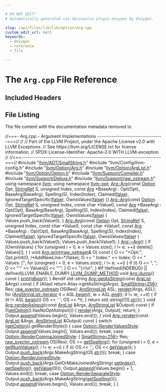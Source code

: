 ```yaml
---

# DO NOT EDIT!
# Automatically generated via docusaurus-plugin-doxygen by Doxygen.

slug: /api/files/lib/lib/option/arg-cpp
custom_edit_url: null
keywords:
  - doxygen
  - reference
  - file

---
```





# The `Arg.cpp` File Reference

<DoxygenPage pluginConfig={pluginConfig}>



## Included Headers

<IncludesList>
<IncludesListItem
  filePath="llvm/ADT/SmallString.h"
  permalink="/docs/api/files/include/include/llvm/include/llvm/adt/smallstring-h"
  isLocal="true" />
<IncludesListItem
  filePath="llvm/Config/llvm-config.h"
  permalink=""
  isLocal="true" />
<IncludesListItem
  filePath="llvm/Option/Arg.h"
  permalink="/docs/api/files/include/include/llvm/include/llvm/option/arg-h"
  isLocal="true" />
<IncludesListItem
  filePath="llvm/Option/ArgList.h"
  permalink="/docs/api/files/include/include/llvm/include/llvm/option/arglist-h"
  isLocal="true" />
<IncludesListItem
  filePath="llvm/Option/Option.h"
  permalink="/docs/api/files/include/include/llvm/include/llvm/option/option-h"
  isLocal="true" />
<IncludesListItem
  filePath="llvm/Support/Compiler.h"
  permalink="/docs/api/files/include/include/llvm/include/llvm/support/compiler-h"
  isLocal="true" />
<IncludesListItem
  filePath="llvm/Support/Debug.h"
  permalink="/docs/api/files/include/include/llvm/include/llvm/support/debug-h"
  isLocal="true" />
<IncludesListItem
  filePath="llvm/Support/raw_ostream.h"
  permalink="/docs/api/files/include/include/llvm/include/llvm/support/raw-ostream-h"
  isLocal="true" />
</IncludesList>


## File Listing

The file content with the documentation metadata removed is:

<ProgramListing>

<Link id="l00001" /><CodeLine lineNumber="1"><Highlight kind="comment">//===- Arg.cpp - Argument Implementations ---------------------------------===//</Highlight><Highlight kind="normal"></Highlight></CodeLine>
<Link id="l00002" /><CodeLine lineNumber="2"><Highlight kind="normal"></Highlight><Highlight kind="comment">//</Highlight><Highlight kind="normal"></Highlight></CodeLine>
<Link id="l00003" /><CodeLine lineNumber="3"><Highlight kind="normal"></Highlight><Highlight kind="comment">// Part of the LLVM Project, under the Apache License v2.0 with LLVM Exceptions.</Highlight><Highlight kind="normal"></Highlight></CodeLine>
<Link id="l00004" /><CodeLine lineNumber="4"><Highlight kind="normal"></Highlight><Highlight kind="comment">// See https://llvm.org/LICENSE.txt for license information.</Highlight><Highlight kind="normal"></Highlight></CodeLine>
<Link id="l00005" /><CodeLine lineNumber="5"><Highlight kind="normal"></Highlight><Highlight kind="comment">// SPDX-License-Identifier: Apache-2.0 WITH LLVM-exception</Highlight><Highlight kind="normal"></Highlight></CodeLine>
<Link id="l00006" /><CodeLine lineNumber="6"><Highlight kind="normal"></Highlight><Highlight kind="comment">//</Highlight><Highlight kind="normal"></Highlight></CodeLine>
<Link id="l00007" /><CodeLine lineNumber="7"><Highlight kind="normal"></Highlight><Highlight kind="comment">//===----------------------------------------------------------------------===//</Highlight><Highlight kind="normal"></Highlight></CodeLine>
<Link id="l00008" /><CodeLine lineNumber="8"><Highlight kind="normal"></Highlight></CodeLine>
<Link id="l00009" /><CodeLine lineNumber="9"><Highlight kind="normal"></Highlight><Highlight kind="preprocessor">#include &quot;<a href="/docs/api/files/include/include/llvm/include/llvm/adt/smallstring-h">llvm/ADT/SmallString.h</a>&quot;</Highlight><Highlight kind="normal"></Highlight></CodeLine>
<Link id="l00010" /><CodeLine lineNumber="10"><Highlight kind="normal"></Highlight><Highlight kind="preprocessor">#include &quot;llvm/Config/llvm-config.h&quot;</Highlight><Highlight kind="normal"></Highlight></CodeLine>
<Link id="l00011" /><CodeLine lineNumber="11"><Highlight kind="normal"></Highlight><Highlight kind="preprocessor">#include &quot;<a href="/docs/api/files/include/include/llvm/include/llvm/option/arg-h">llvm/Option/Arg.h</a>&quot;</Highlight><Highlight kind="normal"></Highlight></CodeLine>
<Link id="l00012" /><CodeLine lineNumber="12"><Highlight kind="normal"></Highlight><Highlight kind="preprocessor">#include &quot;<a href="/docs/api/files/include/include/llvm/include/llvm/option/arglist-h">llvm/Option/ArgList.h</a>&quot;</Highlight><Highlight kind="normal"></Highlight></CodeLine>
<Link id="l00013" /><CodeLine lineNumber="13"><Highlight kind="normal"></Highlight><Highlight kind="preprocessor">#include &quot;<a href="/docs/api/files/include/include/llvm/include/llvm/option/option-h">llvm/Option/Option.h</a>&quot;</Highlight><Highlight kind="normal"></Highlight></CodeLine>
<Link id="l00014" /><CodeLine lineNumber="14"><Highlight kind="normal"></Highlight><Highlight kind="preprocessor">#include &quot;<a href="/docs/api/files/include/include/llvm/include/llvm/support/compiler-h">llvm/Support/Compiler.h</a>&quot;</Highlight><Highlight kind="normal"></Highlight></CodeLine>
<Link id="l00015" /><CodeLine lineNumber="15"><Highlight kind="normal"></Highlight><Highlight kind="preprocessor">#include &quot;<a href="/docs/api/files/include/include/llvm/include/llvm/support/debug-h">llvm/Support/Debug.h</a>&quot;</Highlight><Highlight kind="normal"></Highlight></CodeLine>
<Link id="l00016" /><CodeLine lineNumber="16"><Highlight kind="normal"></Highlight><Highlight kind="preprocessor">#include &quot;<a href="/docs/api/files/include/include/llvm/include/llvm/support/raw-ostream-h">llvm/Support/raw&#95;ostream.h</a>&quot;</Highlight><Highlight kind="normal"></Highlight></CodeLine>
<Link id="l00017" /><CodeLine lineNumber="17"><Highlight kind="normal"></Highlight></CodeLine>
<Link id="l00018" /><CodeLine lineNumber="18"><Highlight kind="normal"></Highlight><Highlight kind="keyword">using namespace </Highlight><Highlight kind="normal"><a href="/docs/api/namespaces/llvm">llvm</a>;</Highlight></CodeLine>
<Link id="l00019" /><CodeLine lineNumber="19"><Highlight kind="normal"></Highlight><Highlight kind="keyword">using namespace </Highlight><Highlight kind="normal"><a href="/docs/api/namespaces/llvm/opt">llvm::opt</a>;</Highlight></CodeLine>
<Link id="l00020" /><CodeLine lineNumber="20"><Highlight kind="normal"></Highlight></CodeLine>
<Link id="l00021" /><CodeLine lineNumber="21" lineLink="/docs/api/classes/llvm/opt/arg/#a5b0d66db2f3d222a19a243a3c2ede670"><Highlight kind="normal"><a href="/docs/api/classes/llvm/opt/arg/#a5b0d66db2f3d222a19a243a3c2ede670">Arg::Arg</a>(</Highlight><Highlight kind="keyword">const</Highlight><Highlight kind="normal"> <a href="/docs/api/classes/llvm/opt/option">Option</a> Opt, <a href="/docs/api/classes/llvm/stringref">StringRef</a> S, </Highlight><Highlight kind="keywordtype">unsigned</Highlight><Highlight kind="normal"> Index, </Highlight><Highlight kind="keyword">const</Highlight><Highlight kind="normal"> <a href="/docs/api/classes/llvm/opt/arg/#a5b0d66db2f3d222a19a243a3c2ede670">Arg</a> &#42;BaseArg)</Highlight></CodeLine>
<Link id="l00022" /><CodeLine lineNumber="22"><Highlight kind="normal">    : Opt(Opt), BaseArg(BaseArg), Spelling(S), Index(Index), Claimed(<a href="/docs/api/namespaces/false">false</a>),</Highlight></CodeLine>
<Link id="l00023" /><CodeLine lineNumber="23"><Highlight kind="normal">      IgnoredTargetSpecific(<a href="/docs/api/namespaces/false">false</a>), OwnsValues(<a href="/docs/api/namespaces/false">false</a>) &#123;&#125;</Highlight></CodeLine>
<Link id="l00024" /><CodeLine lineNumber="24"><Highlight kind="normal"></Highlight></CodeLine>
<Link id="l00025" /><CodeLine lineNumber="25" lineLink="/docs/api/classes/llvm/opt/arg/#a4e401accaa77741c3634023d1b2c1479"><Highlight kind="normal"><a href="/docs/api/classes/llvm/opt/arg/#a5b0d66db2f3d222a19a243a3c2ede670">Arg::Arg</a>(</Highlight><Highlight kind="keyword">const</Highlight><Highlight kind="normal"> <a href="/docs/api/classes/llvm/opt/option">Option</a> Opt, <a href="/docs/api/classes/llvm/stringref">StringRef</a> S, </Highlight><Highlight kind="keywordtype">unsigned</Highlight><Highlight kind="normal"> Index, </Highlight><Highlight kind="keyword">const</Highlight><Highlight kind="normal"> </Highlight><Highlight kind="keywordtype">char</Highlight><Highlight kind="normal"> &#42;Value0,</Highlight></CodeLine>
<Link id="l00026" /><CodeLine lineNumber="26"><Highlight kind="normal">         </Highlight><Highlight kind="keyword">const</Highlight><Highlight kind="normal"> <a href="/docs/api/classes/llvm/opt/arg/#a5b0d66db2f3d222a19a243a3c2ede670">Arg</a> &#42;BaseArg)</Highlight></CodeLine>
<Link id="l00027" /><CodeLine lineNumber="27"><Highlight kind="normal">    : Opt(Opt), BaseArg(BaseArg), Spelling(S), Index(Index), Claimed(<a href="/docs/api/namespaces/false">false</a>),</Highlight></CodeLine>
<Link id="l00028" /><CodeLine lineNumber="28"><Highlight kind="normal">      IgnoredTargetSpecific(<a href="/docs/api/namespaces/false">false</a>), OwnsValues(<a href="/docs/api/namespaces/false">false</a>) &#123;</Highlight></CodeLine>
<Link id="l00029" /><CodeLine lineNumber="29"><Highlight kind="normal">  Values.push&#95;back(Value0);</Highlight></CodeLine>
<Link id="l00030" /><CodeLine lineNumber="30"><Highlight kind="normal">&#125;</Highlight></CodeLine>
<Link id="l00031" /><CodeLine lineNumber="31"><Highlight kind="normal"></Highlight></CodeLine>
<Link id="l00032" /><CodeLine lineNumber="32" lineLink="/docs/api/classes/llvm/opt/arg/#ab5e3cde2f5fe51aaf1f49835db7ede68"><Highlight kind="normal"><a href="/docs/api/classes/llvm/opt/arg/#a5b0d66db2f3d222a19a243a3c2ede670">Arg::Arg</a>(</Highlight><Highlight kind="keyword">const</Highlight><Highlight kind="normal"> <a href="/docs/api/classes/llvm/opt/option">Option</a> Opt, <a href="/docs/api/classes/llvm/stringref">StringRef</a> S, </Highlight><Highlight kind="keywordtype">unsigned</Highlight><Highlight kind="normal"> Index, </Highlight><Highlight kind="keyword">const</Highlight><Highlight kind="normal"> </Highlight><Highlight kind="keywordtype">char</Highlight><Highlight kind="normal"> &#42;Value0,</Highlight></CodeLine>
<Link id="l00033" /><CodeLine lineNumber="33"><Highlight kind="normal">         </Highlight><Highlight kind="keyword">const</Highlight><Highlight kind="normal"> </Highlight><Highlight kind="keywordtype">char</Highlight><Highlight kind="normal"> &#42;Value1, </Highlight><Highlight kind="keyword">const</Highlight><Highlight kind="normal"> <a href="/docs/api/classes/llvm/opt/arg/#a5b0d66db2f3d222a19a243a3c2ede670">Arg</a> &#42;BaseArg)</Highlight></CodeLine>
<Link id="l00034" /><CodeLine lineNumber="34"><Highlight kind="normal">    : Opt(Opt), BaseArg(BaseArg), Spelling(S), Index(Index), Claimed(<a href="/docs/api/namespaces/false">false</a>),</Highlight></CodeLine>
<Link id="l00035" /><CodeLine lineNumber="35"><Highlight kind="normal">      IgnoredTargetSpecific(<a href="/docs/api/namespaces/false">false</a>), OwnsValues(<a href="/docs/api/namespaces/false">false</a>) &#123;</Highlight></CodeLine>
<Link id="l00036" /><CodeLine lineNumber="36"><Highlight kind="normal">  Values.push&#95;back(Value0);</Highlight></CodeLine>
<Link id="l00037" /><CodeLine lineNumber="37"><Highlight kind="normal">  Values.push&#95;back(Value1);</Highlight></CodeLine>
<Link id="l00038" /><CodeLine lineNumber="38"><Highlight kind="normal">&#125;</Highlight></CodeLine>
<Link id="l00039" /><CodeLine lineNumber="39"><Highlight kind="normal"></Highlight></CodeLine>
<Link id="l00040" /><CodeLine lineNumber="40" lineLink="/docs/api/classes/llvm/opt/arg/#ac134760e8dc2be78ae5fc7b13d5fc05c"><Highlight kind="normal"><a href="/docs/api/classes/llvm/opt/arg/#ac134760e8dc2be78ae5fc7b13d5fc05c">Arg::~Arg</a>() &#123;</Highlight></CodeLine>
<Link id="l00041" /><CodeLine lineNumber="41"><Highlight kind="normal">  </Highlight><Highlight kind="keywordflow">if</Highlight><Highlight kind="normal"> (OwnsValues) &#123;</Highlight></CodeLine>
<Link id="l00042" /><CodeLine lineNumber="42"><Highlight kind="normal">    </Highlight><Highlight kind="keywordflow">for</Highlight><Highlight kind="normal"> (</Highlight><Highlight kind="keywordtype">unsigned</Highlight><Highlight kind="normal"> i = 0, e = Values.size(); i != e; ++i)</Highlight></CodeLine>
<Link id="l00043" /><CodeLine lineNumber="43"><Highlight kind="normal">      </Highlight><Highlight kind="keyword">delete</Highlight><Highlight kind="normal">&#91;&#93; Values&#91;i&#93;;</Highlight></CodeLine>
<Link id="l00044" /><CodeLine lineNumber="44"><Highlight kind="normal">  &#125;</Highlight></CodeLine>
<Link id="l00045" /><CodeLine lineNumber="45"><Highlight kind="normal">&#125;</Highlight></CodeLine>
<Link id="l00046" /><CodeLine lineNumber="46"><Highlight kind="normal"></Highlight></CodeLine>
<Link id="l00047" /><CodeLine lineNumber="47" lineLink="/docs/api/classes/llvm/opt/arg/#a464b1d11aaca4d524f715c9b2e15de78"><Highlight kind="normal"></Highlight><Highlight kind="keywordtype">void</Highlight><Highlight kind="normal"> <a href="/docs/api/classes/llvm/opt/arg/#a464b1d11aaca4d524f715c9b2e15de78">Arg::print</a>(<a href="/docs/api/classes/llvm/raw-ostream">raw&#95;ostream</a>&amp; O)</Highlight><Highlight kind="keyword"> const </Highlight><Highlight kind="normal">&#123;</Highlight></CodeLine>
<Link id="l00048" /><CodeLine lineNumber="48"><Highlight kind="normal">  O &lt;&lt; </Highlight><Highlight kind="stringliteral">&quot;&lt;Opt:&quot;</Highlight><Highlight kind="normal">;</Highlight></CodeLine>
<Link id="l00049" /><CodeLine lineNumber="49"><Highlight kind="normal">  Opt.print(O, </Highlight><Highlight kind="comment">/&#42;AddNewLine=&#42;/</Highlight><Highlight kind="keyword">false</Highlight><Highlight kind="normal">);</Highlight></CodeLine>
<Link id="l00050" /><CodeLine lineNumber="50"><Highlight kind="normal"></Highlight></CodeLine>
<Link id="l00051" /><CodeLine lineNumber="51"><Highlight kind="normal">  O &lt;&lt; </Highlight><Highlight kind="stringliteral">&quot; Index:&quot;</Highlight><Highlight kind="normal"> &lt;&lt; Index;</Highlight></CodeLine>
<Link id="l00052" /><CodeLine lineNumber="52"><Highlight kind="normal"></Highlight></CodeLine>
<Link id="l00053" /><CodeLine lineNumber="53"><Highlight kind="normal">  O &lt;&lt; </Highlight><Highlight kind="stringliteral">&quot; Values: &#91;&quot;</Highlight><Highlight kind="normal">;</Highlight></CodeLine>
<Link id="l00054" /><CodeLine lineNumber="54"><Highlight kind="normal">  </Highlight><Highlight kind="keywordflow">for</Highlight><Highlight kind="normal"> (</Highlight><Highlight kind="keywordtype">unsigned</Highlight><Highlight kind="normal"> i = 0, e = Values.size(); i != e; ++i) &#123;</Highlight></CodeLine>
<Link id="l00055" /><CodeLine lineNumber="55"><Highlight kind="normal">    </Highlight><Highlight kind="keywordflow">if</Highlight><Highlight kind="normal"> (i) O &lt;&lt; </Highlight><Highlight kind="stringliteral">&quot;, &quot;</Highlight><Highlight kind="normal">;</Highlight></CodeLine>
<Link id="l00056" /><CodeLine lineNumber="56"><Highlight kind="normal">    O &lt;&lt; </Highlight><Highlight kind="stringliteral">&quot;&#39;&quot;</Highlight><Highlight kind="normal"> &lt;&lt; Values&#91;i&#93; &lt;&lt; </Highlight><Highlight kind="stringliteral">&quot;&#39;&quot;</Highlight><Highlight kind="normal">;</Highlight></CodeLine>
<Link id="l00057" /><CodeLine lineNumber="57"><Highlight kind="normal">  &#125;</Highlight></CodeLine>
<Link id="l00058" /><CodeLine lineNumber="58"><Highlight kind="normal"></Highlight></CodeLine>
<Link id="l00059" /><CodeLine lineNumber="59"><Highlight kind="normal">  O &lt;&lt; </Highlight><Highlight kind="stringliteral">&quot;&#93;&gt;\\n&quot;</Highlight><Highlight kind="normal">;</Highlight></CodeLine>
<Link id="l00060" /><CodeLine lineNumber="60"><Highlight kind="normal">&#125;</Highlight></CodeLine>
<Link id="l00061" /><CodeLine lineNumber="61"><Highlight kind="normal"></Highlight></CodeLine>
<Link id="l00062" /><CodeLine lineNumber="62"><Highlight kind="normal"></Highlight><Highlight kind="preprocessor">#if !defined(NDEBUG) || defined(LLVM&#95;ENABLE&#95;DUMP)</Highlight><Highlight kind="normal"></Highlight></CodeLine>
<Link id="l00063" /><CodeLine lineNumber="63" lineLink="/docs/api/classes/llvm/opt/arg/#aa7d9157a59af2af0d91f5173526d642a"><Highlight kind="normal"><a href="/docs/api/files/include/include/llvm/include/llvm/support/compiler-h/#aa863693eef567397d9c292da5bf22d34">LLVM&#95;DUMP&#95;METHOD</a> </Highlight><Highlight kind="keywordtype">void</Highlight><Highlight kind="normal"> <a href="/docs/api/classes/llvm/opt/arg/#aa7d9157a59af2af0d91f5173526d642a">Arg::dump</a>()</Highlight><Highlight kind="keyword"> const </Highlight><Highlight kind="normal">&#123; <a href="/docs/api/classes/llvm/opt/arg/#a464b1d11aaca4d524f715c9b2e15de78">print</a>(<a href="/docs/api/namespaces/llvm/#a7c46c742c31be54870e2038048e6b391">dbgs</a>()); &#125;</Highlight></CodeLine>
<Link id="l00064" /><CodeLine lineNumber="64"><Highlight kind="normal"></Highlight><Highlight kind="preprocessor">#endif</Highlight><Highlight kind="normal"></Highlight></CodeLine>
<Link id="l00065" /><CodeLine lineNumber="65"><Highlight kind="normal"></Highlight></CodeLine>
<Link id="l00066" /><CodeLine lineNumber="66" lineLink="/docs/api/classes/llvm/opt/arg/#a63bdece47c81d3a6e63de19cb824b788"><Highlight kind="normal">std::string <a href="/docs/api/classes/llvm/opt/arg/#a63bdece47c81d3a6e63de19cb824b788">Arg::getAsString</a>(</Highlight><Highlight kind="keyword">const</Highlight><Highlight kind="normal"> <a href="/docs/api/classes/llvm/opt/arglist">ArgList</a> &amp;Args)</Highlight><Highlight kind="keyword"> const </Highlight><Highlight kind="normal">&#123;</Highlight></CodeLine>
<Link id="l00067" /><CodeLine lineNumber="67"><Highlight kind="normal">  </Highlight><Highlight kind="keywordflow">if</Highlight><Highlight kind="normal"> (Alias)</Highlight></CodeLine>
<Link id="l00068" /><CodeLine lineNumber="68"><Highlight kind="normal">    </Highlight><Highlight kind="keywordflow">return</Highlight><Highlight kind="normal"> Alias-&gt;getAsString(Args);</Highlight></CodeLine>
<Link id="l00069" /><CodeLine lineNumber="69"><Highlight kind="normal"></Highlight></CodeLine>
<Link id="l00070" /><CodeLine lineNumber="70"><Highlight kind="normal">  <a href="/docs/api/classes/llvm/smallstring">SmallString&lt;256&gt;</a> Res;</Highlight></CodeLine>
<Link id="l00071" /><CodeLine lineNumber="71"><Highlight kind="normal">  <a href="/docs/api/classes/llvm/raw-svector-ostream">raw&#95;svector&#95;ostream</a> OS(Res);</Highlight></CodeLine>
<Link id="l00072" /><CodeLine lineNumber="72"><Highlight kind="normal"></Highlight></CodeLine>
<Link id="l00073" /><CodeLine lineNumber="73"><Highlight kind="normal">  <a href="/docs/api/namespaces/llvm/opt/#a2ceb2416aeccdb4b087e29abc8c6b52f">ArgStringList</a> ASL;</Highlight></CodeLine>
<Link id="l00074" /><CodeLine lineNumber="74"><Highlight kind="normal">  <a href="/docs/api/classes/llvm/opt/arg/#a05377ec092a5d076c82dd3285317e6fa">render</a>(Args, ASL);</Highlight></CodeLine>
<Link id="l00075" /><CodeLine lineNumber="75"><Highlight kind="normal">  </Highlight><Highlight kind="keywordflow">for</Highlight><Highlight kind="normal"> (<a href="/docs/api/classes/llvm/smallvectorimpl/#ac5b936169badf0b703567eb960278648">ArgStringList::iterator</a></Highlight></CodeLine>
<Link id="l00076" /><CodeLine lineNumber="76"><Highlight kind="normal">         it = ASL.<a href="/docs/api/classes/llvm/smallvectortemplatecommon/#a8a045d250952c0867382a9840ee18fdf">begin</a>(), ie = ASL.<a href="/docs/api/classes/llvm/smallvectortemplatecommon/#a075e34e98605d0e7c289763a104869ac">end</a>(); it != ie; ++it) &#123;</Highlight></CodeLine>
<Link id="l00077" /><CodeLine lineNumber="77"><Highlight kind="normal">    </Highlight><Highlight kind="keywordflow">if</Highlight><Highlight kind="normal"> (it != ASL.<a href="/docs/api/classes/llvm/smallvectortemplatecommon/#a8a045d250952c0867382a9840ee18fdf">begin</a>())</Highlight></CodeLine>
<Link id="l00078" /><CodeLine lineNumber="78"><Highlight kind="normal">      OS &lt;&lt; </Highlight><Highlight kind="charliteral">&#39; &#39;</Highlight><Highlight kind="normal">;</Highlight></CodeLine>
<Link id="l00079" /><CodeLine lineNumber="79"><Highlight kind="normal">    OS &lt;&lt; &#42;it;</Highlight></CodeLine>
<Link id="l00080" /><CodeLine lineNumber="80"><Highlight kind="normal">  &#125;</Highlight></CodeLine>
<Link id="l00081" /><CodeLine lineNumber="81"><Highlight kind="normal"></Highlight></CodeLine>
<Link id="l00082" /><CodeLine lineNumber="82"><Highlight kind="normal">  </Highlight><Highlight kind="keywordflow">return</Highlight><Highlight kind="normal"> std::string(OS.<a href="/docs/api/classes/llvm/raw-svector-ostream/#a9c2cac84e46d3e744aeca03dd3d557d1">str</a>());</Highlight></CodeLine>
<Link id="l00083" /><CodeLine lineNumber="83"><Highlight kind="normal">&#125;</Highlight></CodeLine>
<Link id="l00084" /><CodeLine lineNumber="84"><Highlight kind="normal"></Highlight></CodeLine>
<Link id="l00085" /><CodeLine lineNumber="85" lineLink="/docs/api/classes/llvm/opt/arg/#a488519e74a0b6299d29bc459588a0329"><Highlight kind="normal"></Highlight><Highlight kind="keywordtype">void</Highlight><Highlight kind="normal"> <a href="/docs/api/classes/llvm/opt/arg/#a488519e74a0b6299d29bc459588a0329">Arg::renderAsInput</a>(</Highlight><Highlight kind="keyword">const</Highlight><Highlight kind="normal"> <a href="/docs/api/classes/llvm/opt/arglist">ArgList</a> &amp;Args, <a href="/docs/api/namespaces/llvm/opt/#a2ceb2416aeccdb4b087e29abc8c6b52f">ArgStringList</a> &amp;Output)</Highlight><Highlight kind="keyword"> const </Highlight><Highlight kind="normal">&#123;</Highlight></CodeLine>
<Link id="l00086" /><CodeLine lineNumber="86"><Highlight kind="normal">  </Highlight><Highlight kind="keywordflow">if</Highlight><Highlight kind="normal"> (!<a href="/docs/api/classes/llvm/opt/arg/#a666ec80cc708a588992a87278c4e1f74">getOption</a>().hasNoOptAsInput()) &#123;</Highlight></CodeLine>
<Link id="l00087" /><CodeLine lineNumber="87"><Highlight kind="normal">    <a href="/docs/api/classes/llvm/opt/arg/#a05377ec092a5d076c82dd3285317e6fa">render</a>(Args, Output);</Highlight></CodeLine>
<Link id="l00088" /><CodeLine lineNumber="88"><Highlight kind="normal">    </Highlight><Highlight kind="keywordflow">return</Highlight><Highlight kind="normal">;</Highlight></CodeLine>
<Link id="l00089" /><CodeLine lineNumber="89"><Highlight kind="normal">  &#125;</Highlight></CodeLine>
<Link id="l00090" /><CodeLine lineNumber="90"><Highlight kind="normal"></Highlight></CodeLine>
<Link id="l00091" /><CodeLine lineNumber="91"><Highlight kind="normal">  Output.<a href="/docs/api/classes/llvm/smallvectorimpl/#a7efd1f0c1206d95e4fe01a9b49a57b82">append</a>(Values.begin(), Values.end());</Highlight></CodeLine>
<Link id="l00092" /><CodeLine lineNumber="92"><Highlight kind="normal">&#125;</Highlight></CodeLine>
<Link id="l00093" /><CodeLine lineNumber="93"><Highlight kind="normal"></Highlight></CodeLine>
<Link id="l00094" /><CodeLine lineNumber="94" lineLink="/docs/api/classes/llvm/opt/arg/#a05377ec092a5d076c82dd3285317e6fa"><Highlight kind="normal"></Highlight><Highlight kind="keywordtype">void</Highlight><Highlight kind="normal"> <a href="/docs/api/classes/llvm/opt/arg/#a05377ec092a5d076c82dd3285317e6fa">Arg::render</a>(</Highlight><Highlight kind="keyword">const</Highlight><Highlight kind="normal"> <a href="/docs/api/classes/llvm/opt/arglist">ArgList</a> &amp;Args, <a href="/docs/api/namespaces/llvm/opt/#a2ceb2416aeccdb4b087e29abc8c6b52f">ArgStringList</a> &amp;Output)</Highlight><Highlight kind="keyword"> const </Highlight><Highlight kind="normal">&#123;</Highlight></CodeLine>
<Link id="l00095" /><CodeLine lineNumber="95"><Highlight kind="normal">  </Highlight><Highlight kind="keywordflow">switch</Highlight><Highlight kind="normal"> (<a href="/docs/api/classes/llvm/opt/arg/#a666ec80cc708a588992a87278c4e1f74">getOption</a>().getRenderStyle()) &#123;</Highlight></CodeLine>
<Link id="l00096" /><CodeLine lineNumber="96"><Highlight kind="normal">  </Highlight><Highlight kind="keywordflow">case</Highlight><Highlight kind="normal"> <a href="/docs/api/classes/llvm/opt/option/#a739567de085c6a58e82c61c620cff335ab9ce42236f52b039069d85487491099d">Option::RenderValuesStyle</a>:</Highlight></CodeLine>
<Link id="l00097" /><CodeLine lineNumber="97"><Highlight kind="normal">    Output.<a href="/docs/api/classes/llvm/smallvectorimpl/#a7efd1f0c1206d95e4fe01a9b49a57b82">append</a>(Values.begin(), Values.end());</Highlight></CodeLine>
<Link id="l00098" /><CodeLine lineNumber="98"><Highlight kind="normal">    </Highlight><Highlight kind="keywordflow">break</Highlight><Highlight kind="normal">;</Highlight></CodeLine>
<Link id="l00099" /><CodeLine lineNumber="99"><Highlight kind="normal"></Highlight></CodeLine>
<Link id="l00100" /><CodeLine lineNumber="100"><Highlight kind="normal">  </Highlight><Highlight kind="keywordflow">case</Highlight><Highlight kind="normal"> <a href="/docs/api/classes/llvm/opt/option/#a739567de085c6a58e82c61c620cff335a5c95bf60f491f70f205ec32efbc0782b">Option::RenderCommaJoinedStyle</a>: &#123;</Highlight></CodeLine>
<Link id="l00101" /><CodeLine lineNumber="101"><Highlight kind="normal">    <a href="/docs/api/classes/llvm/smallstring">SmallString&lt;256&gt;</a> Res;</Highlight></CodeLine>
<Link id="l00102" /><CodeLine lineNumber="102"><Highlight kind="normal">    <a href="/docs/api/classes/llvm/raw-svector-ostream">raw&#95;svector&#95;ostream</a> OS(Res);</Highlight></CodeLine>
<Link id="l00103" /><CodeLine lineNumber="103"><Highlight kind="normal">    OS &lt;&lt; <a href="/docs/api/classes/llvm/opt/arg/#a4e47a861c3eadf9c29201f82d126871a">getSpelling</a>();</Highlight></CodeLine>
<Link id="l00104" /><CodeLine lineNumber="104"><Highlight kind="normal">    </Highlight><Highlight kind="keywordflow">for</Highlight><Highlight kind="normal"> (</Highlight><Highlight kind="keywordtype">unsigned</Highlight><Highlight kind="normal"> i = 0, e = <a href="/docs/api/classes/llvm/opt/arg/#a90ae7bd6767672f9380640a5b784d04f">getNumValues</a>(); i != e; ++i) &#123;</Highlight></CodeLine>
<Link id="l00105" /><CodeLine lineNumber="105"><Highlight kind="normal">      </Highlight><Highlight kind="keywordflow">if</Highlight><Highlight kind="normal"> (i) OS &lt;&lt; </Highlight><Highlight kind="charliteral">&#39;,&#39;</Highlight><Highlight kind="normal">;</Highlight></CodeLine>
<Link id="l00106" /><CodeLine lineNumber="106"><Highlight kind="normal">      OS &lt;&lt; <a href="/docs/api/classes/llvm/opt/arg/#ac268590692356db84db78050196b4940">getValue</a>(i);</Highlight></CodeLine>
<Link id="l00107" /><CodeLine lineNumber="107"><Highlight kind="normal">    &#125;</Highlight></CodeLine>
<Link id="l00108" /><CodeLine lineNumber="108"><Highlight kind="normal">    Output.<a href="/docs/api/classes/llvm/smallvectortemplatebase/#af42bfbc067df27c19ee2fc859df58799">push&#95;back</a>(Args.MakeArgString(OS.<a href="/docs/api/classes/llvm/raw-svector-ostream/#a9c2cac84e46d3e744aeca03dd3d557d1">str</a>()));</Highlight></CodeLine>
<Link id="l00109" /><CodeLine lineNumber="109"><Highlight kind="normal">    </Highlight><Highlight kind="keywordflow">break</Highlight><Highlight kind="normal">;</Highlight></CodeLine>
<Link id="l00110" /><CodeLine lineNumber="110"><Highlight kind="normal">  &#125;</Highlight></CodeLine>
<Link id="l00111" /><CodeLine lineNumber="111"><Highlight kind="normal"></Highlight></CodeLine>
<Link id="l00112" /><CodeLine lineNumber="112"><Highlight kind="normal"> </Highlight><Highlight kind="keywordflow">case</Highlight><Highlight kind="normal"> <a href="/docs/api/classes/llvm/opt/option/#a739567de085c6a58e82c61c620cff335acc1219b60acb3b04c128b71b3902f7b9">Option::RenderJoinedStyle</a>:</Highlight></CodeLine>
<Link id="l00113" /><CodeLine lineNumber="113"><Highlight kind="normal">    Output.<a href="/docs/api/classes/llvm/smallvectortemplatebase/#af42bfbc067df27c19ee2fc859df58799">push&#95;back</a>(Args.GetOrMakeJoinedArgString(</Highlight></CodeLine>
<Link id="l00114" /><CodeLine lineNumber="114"><Highlight kind="normal">                       <a href="/docs/api/classes/llvm/opt/arg/#aa4bc2ba2f9a43c63f42d58d8412c6eda">getIndex</a>(), <a href="/docs/api/classes/llvm/opt/arg/#a4e47a861c3eadf9c29201f82d126871a">getSpelling</a>(), <a href="/docs/api/classes/llvm/opt/arg/#ac268590692356db84db78050196b4940">getValue</a>(0)));</Highlight></CodeLine>
<Link id="l00115" /><CodeLine lineNumber="115"><Highlight kind="normal">    Output.<a href="/docs/api/classes/llvm/smallvectorimpl/#a7efd1f0c1206d95e4fe01a9b49a57b82">append</a>(Values.begin() + 1, Values.end());</Highlight></CodeLine>
<Link id="l00116" /><CodeLine lineNumber="116"><Highlight kind="normal">    </Highlight><Highlight kind="keywordflow">break</Highlight><Highlight kind="normal">;</Highlight></CodeLine>
<Link id="l00117" /><CodeLine lineNumber="117"><Highlight kind="normal"></Highlight></CodeLine>
<Link id="l00118" /><CodeLine lineNumber="118"><Highlight kind="normal">  </Highlight><Highlight kind="keywordflow">case</Highlight><Highlight kind="normal"> <a href="/docs/api/classes/llvm/opt/option/#a739567de085c6a58e82c61c620cff335a2dd324dea833643936661a8ceccc2134">Option::RenderSeparateStyle</a>:</Highlight></CodeLine>
<Link id="l00119" /><CodeLine lineNumber="119"><Highlight kind="normal">    Output.<a href="/docs/api/classes/llvm/smallvectortemplatebase/#af42bfbc067df27c19ee2fc859df58799">push&#95;back</a>(Args.MakeArgString(<a href="/docs/api/classes/llvm/opt/arg/#a4e47a861c3eadf9c29201f82d126871a">getSpelling</a>()));</Highlight></CodeLine>
<Link id="l00120" /><CodeLine lineNumber="120"><Highlight kind="normal">    Output.<a href="/docs/api/classes/llvm/smallvectorimpl/#a7efd1f0c1206d95e4fe01a9b49a57b82">append</a>(Values.begin(), Values.end());</Highlight></CodeLine>
<Link id="l00121" /><CodeLine lineNumber="121"><Highlight kind="normal">    </Highlight><Highlight kind="keywordflow">break</Highlight><Highlight kind="normal">;</Highlight></CodeLine>
<Link id="l00122" /><CodeLine lineNumber="122"><Highlight kind="normal">  &#125;</Highlight></CodeLine>
<Link id="l00123" /><CodeLine lineNumber="123"><Highlight kind="normal">&#125;</Highlight></CodeLine>

</ProgramListing>

</DoxygenPage>
